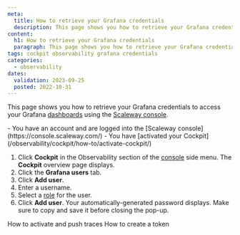 ```yaml
---
meta:
  title: How to retrieve your Grafana credentials
  description: This page shows you how to retrieve your Grafana credentials
content:
  h1: How to retrieve your Grafana credentials
  paragraph: This page shows you how to retrieve your Grafana credentials
tags: cockpit observability grafana credentials
categories:
  - observability
dates:
  validation: 2023-09-25
  posted: 2022-10-31
---
```


This page shows you how to retrieve your Grafana credentials to access your Grafana [dashboards](/observability/cockpit/concepts/#managed-dashboards/) using the [Scaleway console](https://console.scaleway.com/).

<Macro id="iam-requirements" />
 
<Message type="requirement">
  - You have an account and are logged into the [Scaleway console](https://console.scaleway.com/)
  - You have [activated your Cockpit](/observability/cockpit/how-to/activate-cockpit/)
</Message>



1. Click **Cockpit** in the Observability section of the [console](https://console.scaleway.com/) side menu. The **Cockpit** overview page displays.
2. Click the **Grafana users** tab.
3. Click **Add user**.
4. Enter a username.
5. Select a [role](/observability/cockpit/concepts/#grafana-users/) for the user.
6. Click **Add user**. Your automatically-generated password displays. Make sure to copy and save it before closing the pop-up.

<Navigation title="See Also">
  <PreviousButton to="/observability/cockpit/how-to/activate-push-traces/">How to activate and push traces</PreviousButton>
  <NextButton to="/observability/cockpit/how-to/create-token/">How to create a token</NextButton>
</Navigation>
